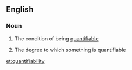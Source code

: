 ==English==

===Noun===
{{wikipedia}}
{{en-noun|quantifiabilities|-}}

#{{uncountable}} The condition of being [[quantifiable]]
#{{countable}} The degree to which something is quantifiable

[[et:quantifiability]]